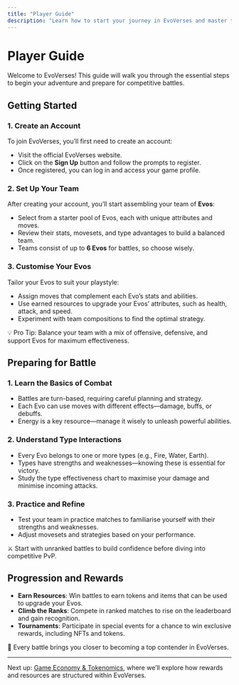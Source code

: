 ```yaml
---
title: "Player Guide"
description: "Learn how to start your journey in EvoVerses and master the basics of gameplay."
---
```



# Player Guide

Welcome to EvoVerses! This guide will walk you through the essential steps to begin your adventure and prepare for competitive battles.

## Getting Started

### 1. **Create an Account**
To join EvoVerses, you’ll first need to create an account:
- Visit the official EvoVerses website.
- Click on the **Sign Up** button and follow the prompts to register.
- Once registered, you can log in and access your game profile.

### 2. **Set Up Your Team**
After creating your account, you’ll start assembling your team of **Evos**:
- Select from a starter pool of Evos, each with unique attributes and moves.
- Review their stats, movesets, and type advantages to build a balanced team.
- Teams consist of up to **6 Evos** for battles, so choose wisely.

### 3. **Customise Your Evos**
Tailor your Evos to suit your playstyle:
- Assign moves that complement each Evo’s stats and abilities.
- Use earned resources to upgrade your Evos’ attributes, such as health, attack, and speed.
- Experiment with team compositions to find the optimal strategy.

<Callout>
    💡 Pro Tip: Balance your team with a mix of offensive, defensive, and support Evos for maximum effectiveness.
</Callout>

## Preparing for Battle

### 1. **Learn the Basics of Combat**
- Battles are turn-based, requiring careful planning and strategy.
- Each Evo can use moves with different effects—damage, buffs, or debuffs.
- Energy is a key resource—manage it wisely to unleash powerful abilities.

### 2. **Understand Type Interactions**
- Every Evo belongs to one or more types (e.g., Fire, Water, Earth).
- Types have strengths and weaknesses—knowing these is essential for victory.
- Study the type effectiveness chart to maximise your damage and minimise incoming attacks.

### 3. **Practice and Refine**
- Test your team in practice matches to familiarise yourself with their strengths and weaknesses.
- Adjust movesets and strategies based on your performance.

<Callout>
    ⚔️ Start with unranked battles to build confidence before diving into competitive PvP.
</Callout>

## Progression and Rewards

- **Earn Resources**: Win battles to earn tokens and items that can be used to upgrade your Evos.
- **Climb the Ranks**: Compete in ranked matches to rise on the leaderboard and gain recognition.
- **Tournaments**: Participate in special events for a chance to win exclusive rewards, including NFTs and tokens.

<Callout>
    🌟 Every battle brings you closer to becoming a top contender in EvoVerses.
</Callout>

---

Next up: [Game Economy & Tokenomics](#game-economy-and-tokenomics), where we’ll explore how rewards and resources are structured within EvoVerses.
